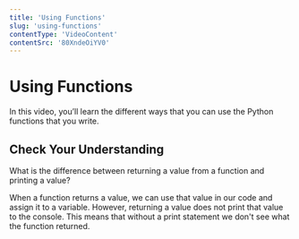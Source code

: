 ```yaml
---
title: 'Using Functions'
slug: 'using-functions'
contentType: 'VideoContent'
contentSrc: '80XndeOiYV0'
---
```


# Using Functions

In this video, you’ll learn the different ways that you can use the Python functions that you write.

## Check Your Understanding

<FlashCard>
<Prompt>

What is the difference between returning a value from a function and printing a value?

</Prompt>
<Answer>

When a function returns a value, we can use that value in our code and assign it to a variable. However, returning a value does not print that value to the console. This means that without a print statement we don't see what the function returned.

</Answer>
</FlashCard>